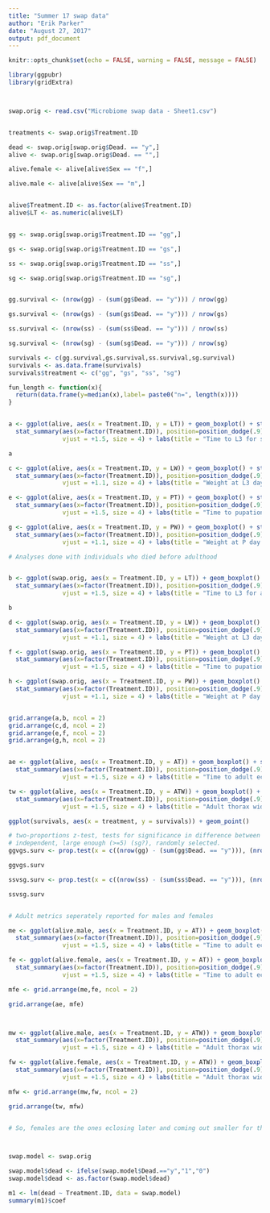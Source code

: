 ```yaml
---
title: "Summer 17 swap data"
author: "Erik Parker"
date: "August 27, 2017"
output: pdf_document
---
```


```r
knitr::opts_chunk$set(echo = FALSE, warning = FALSE, message = FALSE)
```


```r

library(ggpubr)
library(gridExtra)



swap.orig <- read.csv("Microbiome swap data - Sheet1.csv")


treatments <- swap.orig$Treatment.ID

dead <- swap.orig[swap.orig$Dead. == "y",]
alive <- swap.orig[swap.orig$Dead. == "",]

alive.female <- alive[alive$Sex == "f",]

alive.male <- alive[alive$Sex == "m",]


alive$Treatment.ID <- as.factor(alive$Treatment.ID)
alive$LT <- as.numeric(alive$LT)


gg <- swap.orig[swap.orig$Treatment.ID == "gg",]

gs <- swap.orig[swap.orig$Treatment.ID == "gs",]

ss <- swap.orig[swap.orig$Treatment.ID == "ss",]

sg <- swap.orig[swap.orig$Treatment.ID == "sg",]


gg.survival <- (nrow(gg) - (sum(gg$Dead. == "y"))) / nrow(gg)

gs.survival <- (nrow(gs) - (sum(gs$Dead. == "y"))) / nrow(gs)

ss.survival <- (nrow(ss) - (sum(ss$Dead. == "y"))) / nrow(ss)

sg.survival <- (nrow(sg) - (sum(sg$Dead. == "y"))) / nrow(sg)

survivals <- c(gg.survival,gs.survival,ss.survival,sg.survival)
survivals <- as.data.frame(survivals)
survivals$treatment <- c("gg", "gs", "ss", "sg")

fun_length <- function(x){
  return(data.frame(y=median(x),label= paste0("n=", length(x))))
}


a <- ggplot(alive, aes(x = Treatment.ID, y = LT)) + geom_boxplot() + stat_compare_means(method = "wilcox.test", comparisons = list(c("gg","gs"), c("sg","ss"))) +
  stat_summary(aes(x=factor(Treatment.ID)), position=position_dodge(.9), fun.data = fun_length,  geom = "text",
               vjust = +1.5, size = 4) + labs(title = "Time to L3 for survivors only")

a

c <- ggplot(alive, aes(x = Treatment.ID, y = LW)) + geom_boxplot() + stat_compare_means(method = "wilcox.test", comparisons = list(c("gg","gs"), c("sg","ss"))) +
  stat_summary(aes(x=factor(Treatment.ID)), position=position_dodge(.9), fun.data = fun_length,  geom = "text",
               vjust = +1.1, size = 4) + labs(title = "Weight at L3 day 3 for survivors only")

e <- ggplot(alive, aes(x = Treatment.ID, y = PT)) + geom_boxplot() + stat_compare_means(method = "wilcox.test", comparisons = list(c("gg","gs"), c("sg","ss"))) +
  stat_summary(aes(x=factor(Treatment.ID)), position=position_dodge(.9), fun.data = fun_length,  geom = "text",
               vjust = +1.5, size = 4) + labs(title = "Time to pupation for survivors only")

g <- ggplot(alive, aes(x = Treatment.ID, y = PW)) + geom_boxplot() + stat_compare_means(method = "wilcox.test", comparisons = list(c("gg","gs"), c("sg","ss"))) +
  stat_summary(aes(x=factor(Treatment.ID)), position=position_dodge(.9), fun.data = fun_length,  geom = "text",
               vjust = +1.1, size = 4) + labs(title = "Weight at P day 3 for survivors only")

# Analyses done with individuals who died before adulthood


b <- ggplot(swap.orig, aes(x = Treatment.ID, y = LT)) + geom_boxplot() + stat_compare_means(method = "wilcox.test", comparisons = list(c("gg","gs"), c("sg","ss"))) +
  stat_summary(aes(x=factor(Treatment.ID)), position=position_dodge(.9), fun.data = fun_length,  geom = "text",
               vjust = +1.5, size = 4) + labs(title = "Time to L3 for all individuals")

b

d <- ggplot(swap.orig, aes(x = Treatment.ID, y = LW)) + geom_boxplot() + stat_compare_means(method = "wilcox.test", comparisons = list(c("gg","gs"), c("sg","ss"))) +
  stat_summary(aes(x=factor(Treatment.ID)), position=position_dodge(.9), fun.data = fun_length,  geom = "text",
               vjust = +1.1, size = 4) + labs(title = "Weight at L3 day 3 for all individuals")

f <- ggplot(swap.orig, aes(x = Treatment.ID, y = PT)) + geom_boxplot() + stat_compare_means(method = "wilcox.test", comparisons = list(c("gg","gs"), c("sg","ss"))) +
  stat_summary(aes(x=factor(Treatment.ID)), position=position_dodge(.9), fun.data = fun_length,  geom = "text",
               vjust = +1.5, size = 4) + labs(title = "Time to pupation for all individuals")

h <- ggplot(swap.orig, aes(x = Treatment.ID, y = PW)) + geom_boxplot() + stat_compare_means(method = "wilcox.test", comparisons = list(c("gg","gs"), c("sg","ss"))) +
  stat_summary(aes(x=factor(Treatment.ID)), position=position_dodge(.9), fun.data = fun_length,  geom = "text",
               vjust = +1.1, size = 4) + labs(title = "Weight at P day 3 for all individuals")


grid.arrange(a,b, ncol = 2)
grid.arrange(c,d, ncol = 2)
grid.arrange(e,f, ncol = 2)
grid.arrange(g,h, ncol = 2)


ae <- ggplot(alive, aes(x = Treatment.ID, y = AT)) + geom_boxplot() + stat_compare_means(method = "wilcox.test", comparisons = list(c("gg","gs"), c("sg","ss"))) +
  stat_summary(aes(x=factor(Treatment.ID)), position=position_dodge(.9), fun.data = fun_length,  geom = "text",
               vjust = +1.5, size = 4) + labs(title = "Time to adult eclosion")

tw <- ggplot(alive, aes(x = Treatment.ID, y = ATW)) + geom_boxplot() + stat_compare_means(method = "wilcox.test", comparisons = list(c("gg","gs"), c("sg","ss"))) +
  stat_summary(aes(x=factor(Treatment.ID)), position=position_dodge(.9), fun.data = fun_length,  geom = "text",
               vjust = +1.5, size = 4) + labs(title = "Adult thorax width")

ggplot(survivals, aes(x = treatment, y = survivals)) + geom_point() 

# two-proportions z-test, tests for significance in difference between porpotions for two populations that are:
# independent, large enough (>=5) (sg?), randomly selected. 
ggvgs.surv <- prop.test(x = c((nrow(gg) - (sum(gg$Dead. == "y"))), (nrow(gs) - (sum(gs$Dead. == "y")))), n = c(nrow(gg), nrow(gs)))

ggvgs.surv

ssvsg.surv <- prop.test(x = c((nrow(ss) - (sum(ss$Dead. == "y"))), (nrow(sg) - (sum(sg$Dead. == "y")))), n = c(nrow(ss), nrow(sg)))

ssvsg.surv


# Adult metrics seperately reported for males and females

me <- ggplot(alive.male, aes(x = Treatment.ID, y = AT)) + geom_boxplot() + stat_compare_means(method = "wilcox.test", comparisons = list(c("gg","gs"), c("sg","ss"))) +
  stat_summary(aes(x=factor(Treatment.ID)), position=position_dodge(.9), fun.data = fun_length,  geom = "text",
               vjust = +1.5, size = 4) + labs(title = "Time to adult eclosion - males only")

fe <- ggplot(alive.female, aes(x = Treatment.ID, y = AT)) + geom_boxplot() + stat_compare_means(method = "wilcox.test", comparisons = list(c("gg","gs"), c("sg","ss"))) +
  stat_summary(aes(x=factor(Treatment.ID)), position=position_dodge(.9), fun.data = fun_length,  geom = "text",
               vjust = +1.5, size = 4) + labs(title = "Time to adult eclosion - females only")

mfe <- grid.arrange(me,fe, ncol = 2)

grid.arrange(ae, mfe)



mw <- ggplot(alive.male, aes(x = Treatment.ID, y = ATW)) + geom_boxplot() + stat_compare_means(method = "wilcox.test", comparisons = list(c("gg","gs"), c("sg","ss"))) +
  stat_summary(aes(x=factor(Treatment.ID)), position=position_dodge(.9), fun.data = fun_length,  geom = "text",
               vjust = +1.5, size = 4) + labs(title = "Adult thorax width - males only")

fw <- ggplot(alive.female, aes(x = Treatment.ID, y = ATW)) + geom_boxplot() + stat_compare_means(method = "wilcox.test", comparisons = list(c("gg","gs"), c("sg","ss"))) +
  stat_summary(aes(x=factor(Treatment.ID)), position=position_dodge(.9), fun.data = fun_length,  geom = "text",
               vjust = +1.5, size = 4) + labs(title = "Adult thorax width - females only")

mfw <- grid.arrange(mw,fw, ncol = 2)

grid.arrange(tw, mfw)


# So, females are the ones eclosing later and coming out smaller for the most part.  Males don't show any real significant difference.  Opposite of what other studies in the lab seem to have shown when looking at sex differences, where males are more responsive to fitness challenges.  Most likely explanation is that my data are wrong and the existing evidence is correct.



swap.model <- swap.orig

swap.model$dead <- ifelse(swap.model$Dead.=="y","1","0")
swap.model$dead <- as.factor(swap.model$dead)

m1 <- lm(dead ~ Treatment.ID, data = swap.model)
summary(m1)$coef



```